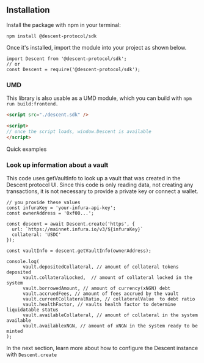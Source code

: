 ## Installation

Install the package with npm in your terminal:
```tsx
npm install @descent-protocol/sdk
```
Once it's installed, import the module into your project as shown below.
```tsx
import Descent from '@descent-protocol/sdk';
// or
const Descent = require('@descent-protocol/sdk');
```

### UMD
This library is also usable as a UMD module, which you can build with `npm run build:frontend.`
```html
<script src="./descent.sdk" />

<script>
// once the script loads, window.Descent is available
</script>
```

Quick examples

### Look up information about a vault

This code uses getVaultInfo to look up a vault that was created in the Descent protocol UI. Since this code is only reading data, not creating any transactions, it is not necessary to provide a private key or connect a wallet.
``` tsx
// you provide these values
const infuraKey = 'your-infura-api-key';
const ownerAddress = '0xf00...';

const descent = await Descent.create('https', {
  url: `https://mainnet.infura.io/v3/${infuraKey}`
  collateral: 'USDC'
});

const vaultInfo = descent.getVaultInfo(ownerAddress);
```

``` tsx
console.log(
      vault.depositedCollateral, // amount of collateral tokens deposited
      vault.collateralLocked,  // amount of collateral locked in the system
      vault.borrowedAmount, // amount of currency(xNGN) debt
      vault.accruedFees, // amount of fees accrued by the vault
      vault.currentCollateralRatio, // collateralValue  to debt ratio
      vault.healthFactor, // vaults health factor to determine liquidatable status
      vault.availableCollateral, // amount of collateral in the system available
      vault.availablexNGN, // amount of xNGN in the system ready to be minted
);
```
In the next section, learn more about how to configure the Descent instance with `Descent.create`